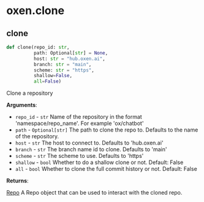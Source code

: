 <a id="oxen.clone"></a>

# oxen.clone

<a id="oxen.clone.clone"></a>

## clone

```python
def clone(repo_id: str,
          path: Optional[str] = None,
          host: str = "hub.oxen.ai",
          branch: str = "main",
          scheme: str = "https",
          shallow=False,
          all=False)
```

Clone a repository

**Arguments**:

- `repo_id` - `str`
  Name of the repository in the format 'namespace/repo_name'.
  For example 'ox/chatbot'
- `path` - `Optional[str]`
  The path to clone the repo to. Defaults to the name of the repository.
- `host` - `str`
  The host to connect to. Defaults to 'hub.oxen.ai'
- `branch` - `str`
  The branch name id to clone. Defaults to 'main'
- `scheme` - `str`
  The scheme to use. Defaults to 'https'
- `shallow` - `bool`
  Whether to do a shallow clone or not. Default: False
- `all` - `bool`
  Whether to clone the full commit history or not. Default: False

**Returns**:

  [Repo](/python-api/repo)
  A Repo object that can be used to interact with the cloned repo.

